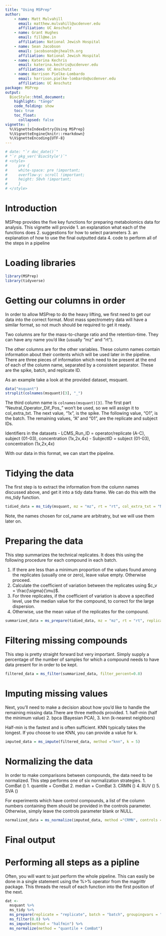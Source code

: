 ```yaml
---
title: "Using MSPrep"
author: 
    - name: Matt Mulvahill
      email: matthew.mulvahill@ucdenver.edu
      affiliation: UC Anschutz
    - name: Grant Hughes
      email: fill@me.in
      affiliation: National Jewish Hospital
    - name: Sean Jacobson
      email: jacobsons@njhealth.org
      affiliation: National Jewish Hospital
    - name: Katerina Kechris
      email: katerina.kechris@ucdenver.edu
      affiliation: UC Anschutz
    - name: Harrison Pielke-Lombardo
      email: harrison.pielke-lombardo@ucdenver.edu
      affiliation: UC Anschutz
package: MSPrep
output: 
  BiocStyle::html_document:
    highlight: "tango"
    code_folding: show
    toc: true
    toc_float: 
      collapsed: false
vignette: |
  %\VignetteIndexEntry{Using MSPrep}
  %\VignetteEngine{knitr::rmarkdown}
  %\VignetteEncoding{UTF-8}  
---
```


```r
# date: "`r doc_date()`"
# "`r pkg_ver('BiocStyle')`"
# <style>
#     pre {
#     white-space: pre !important;
#     overflow-y: scroll !important;
#     height: 50vh !important;
#     }
# </style>
```

# Introduction

MSPrep provides the five key functions for preparing metabolomics data for analysis. This vignette will provide
1. an explanation what each of the functions does
2. suggestions for how to select parameters
3. an explanation of how to use the final outputted data
4. code to perform all of the steps in a pipeline

# Loading libraries

```r
library(MSPrep)
library(tidyverse)
```

# Getting our columns in order

In order to allow MSPrep to do the heavy lifting, we first need to get our data into the correct format. Most mass spectrometry data will have a similar format, so not much should be required to get it ready.

Two columns are for the mass-to-charge ratio and the retention-time. They can have any name you'd like (usually "mz" and "rt").

The other columns are for the other variables. These column names contain information about their contents which will be used later in the pipeline. There are three pieces of information which need to be present at the end of each of the column name, separated by a consistent separator. These are the spike, batch, and replicate ID.

As an example take a look at the provided dataset, msquant.

```r
data("msquant")
strsplit(colnames(msquant)[3], "_")
```

The third column name is `colnames(msquant)[3]`. The first part "Neutral_Operator_Dif_Pos_" won't be used, so we will assign it to col_extra_txt. The next value, "1x", is the spike. The following value, "O1", is the batch. The remaining values, "A" and "01", are the replicate and subject IDs.

Identifiers in the datasets
- LCMS_Run_ID = operator/replicate (A-C), subject (01-03), concentration  (1x,2x,4x)
- SubjectID   = subject (01-03), concentration  (1x,2x,4x)

With our data in this format, we can start the pipeline.

# Tidying the data

The first step is to extract the information from the column names discussed above, and get it into a tidy data frame. We can do this with the ms_tidy function.

```r
tidied_data = ms_tidy(msquant, mz = "mz", rt = "rt", col_extra_txt = "Neutral_Operator_Dif_Pos_", separator = "_", col_names = c("spike", "batch", "replicate", "subject_id"))
```

Note, the names chosen for col_name are arbitratry, but we will use them later on.

# Preparing the data

This step summarizes the technical replicates. It does this using the following procedure for each compound in each batch.

1. If there are less than a minimum proportion of the values found among the replicates (usually one or zero), leave value empty. Otherwise proceed.
1. Calculate the coefficient of variation between the replicates using $c_v = \frac{\sigma}{\mu}$.
2. For three replicates, if the coefficient of variation is above a specified level, use the median value for the compound, to correct for the large dispersion.
3. Otherwise, use the mean value of the replicates for the compound.

```r
summarized_data = ms_prepare(tidied_data, mz = "mz", rt = "rt", replicate = "replicate", batch = "batch", groupingvars = "spike", subject_id = "subject_id", cvmax = 0.50, min_proportion_present = 1/3, missing_val = 1)
```

# Filtering missing compounds

This step is pretty straight forward but very important. Simply supply a percentage of the number of samples for which a compound needs to have data present for in order to be kept.

```r
filtered_data = ms_filter(summarized_data, filter_percent=0.8)
```

# Imputing missing values

Next, you'll need to make a decision about how you'd like to handle the remaining missing data.There are three methods provided. 
1. half-min (half the minimum value)
2. bpca (Bayesian PCA), 
3. knn (k-nearest neighbors)

Half-min is the fastest and is often sufficient. KNN typically takes the longest. If you choose to use KNN, you can provide a value for k.

```r
imputed_data = ms_impute(filtered_data, method ="knn", k = 5)
```

# Normalizing the data

In order to make comparisons between compounds, the data need to be normalized. This step performs one of six normalization strategies. 
1. ComBat ()
1. quantile + ComBat
2. median + ComBat
3. CRMN ()
4. RUV ()
5. SVA ()

For experiments which have control compounds, a list of the column numbers containing them should be provided in the controls parameter. Otherwise, simply leave the controls parameter blank or NULL. 

```r
normalized_data = ms_normalize(imputed_data, method ="CRMN", controls = NULL,  n_comp = 2, n_control = 10)
```

# Final output

# Performing all steps as a pipline

Often, you will want to just perform the whole pipeline. This can easily be done in a single statement using the %>% operator from the magrittr package. This threads the result of each function into the first position of the next.

```r
dat <-
  msquant %>%
  ms_tidy %>%
  ms_prepare(replicate = "replicate", batch = "batch", groupingvars = "spike") %>%
  ms_filter(0.8) %>%
  ms_impute(method = "halfmin") %>%
  ms_normalize(method = "quantile + ComBat")
```